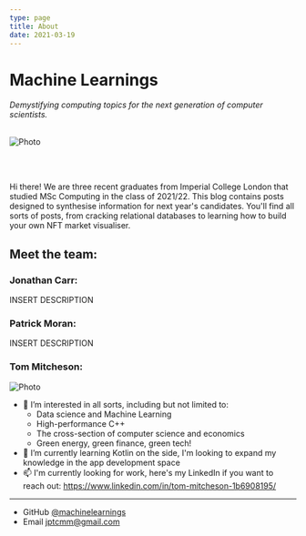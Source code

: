 ```yaml
---
type: page
title: About
date: 2021-03-19
---
```


# Machine Learnings

<em>Demystifying computing topics for the next generation of computer scientists.</em>
<br/>
<br/>


<Image
  src="/images/banner.jpg"
  alt="Photo"
  width={1800}
  height={450}
  priority
  className="next-image"
/>

<br/>
<br/>

Hi there! We are three recent graduates from Imperial College London that studied MSc Computing in the class of 2021/22. This blog contains posts designed to synthesise information for next year's candidates. You'll find all sorts of posts, from cracking relational databases to learning how to build your own NFT market visualiser.


## Meet the team: 

### Jonathan Carr:

INSERT DESCRIPTION

### Patrick Moran:

INSERT DESCRIPTION

### Tom Mitcheson: 

<Image
  src="/images/tom-mug.jpg"
  alt="Photo"
  width={150}
  height={150}
  priority
  className="tom-image"
/>

+ 👀 I’m interested in all sorts, including but not limited to:
    + Data science and Machine Learning
    + High-performance C++
    + The cross-section of computer science and economics
    + Green energy, green finance, green tech!
+ 🌱 I’m currently learning Kotlin on the side, I'm looking to expand my knowledge in the app development space
+ 📫 I'm currently looking for work, here's my LinkedIn if you want to reach out: https://www.linkedin.com/in/tom-mitcheson-1b6908195/

---

- GitHub [@machinelearnings](https://github.com/machinelearnings)
- Email jptcmm@gmail.com